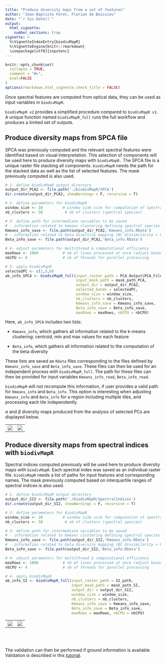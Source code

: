 ```yaml
---
title: "Produce diversity maps from a set of features"
author: "Jean-Baptiste Féret, Florian de Boissieu"
date: "`r Sys.Date()`"
output: 
  html_vignette:
    number_sections: true
vignette: >
  %\VignetteIndexEntry{biodivMapR}
  %\VignetteEngine{knitr::rmarkdown}
  \usepackage[utf8]{inputenc}
---
```


```r
knitr::opts_chunk$set(
  collapse = TRUE,
  comment = "#>",
  eval=FALSE
)
options(rmarkdown.html_vignette.check_title = FALSE)
```

Once spectral features are computed from optical data, they can be used as input variables in `biodivMapR`.

`biodivMapR v2` provides a simplified procedure compared to `biodivMapR v1`. A unique function named `biodivMapR_full` runs the full workflow and produces a limited set of outputs.

## Produce diversity maps from SPCA file

SPCA was previously computed and the relevant spectral features were identified based on visual interpretation. This selection of components will be used here to produce diversity maps with `biodivMapR.` The SPCA file is a unique raster file stacking all components. `biodivMapR` needs the path for the stacked data as well as the list of selected features. The mask previously computed is also used.

```r

# 1- define biodivMapR output directory 
output_dir_PCA2 <- file.path('./biodivMapR/SPCA')
dir.create(output_dir_PCA2, showWarnings = F, recursive = T)

# 2- define parameters for biodivMapR
window_size <- 10         # window side size for computation of spectral diversity
nb_clusters <- 50          # nb of clusters (spectral species)

# 3- define path for intermediate variables to be saved
# - information related to kmeans clustering defining spectral species
Kmeans_info_save <- file.path(output_dir_PCA2,'Kmeans_info.RData')
# - information related to beta diversity mapping (BC dissimilarity + PCoA)
Beta_info_save <- file.path(output_dir_PCA2,'Beta_info.RData')

# 4- adjust parameters for multithread & computational efficiency
maxRows <- 1000           # nb of lines processed at once (adjust based on RAM available)
nbCPU <- 4                # nb of threads for parallel processing

# 5- apply biodivMapR 
selectedPC <- c(1,5,6)
ab_info_SPCA <- biodivMapR_full(input_raster_path = PCA_Output$PCA_Files$PCA, 
                                input_mask_path = mask_path_PCA,
                                output_dir = output_dir_PCA2, 
                                selected_bands = selectedPC, 
                                window_size = window_size, 
                                nb_clusters = nb_clusters, 
                                Kmeans_info_save = Kmeans_info_save,
                                Beta_info_save = Beta_info_save, 
                                maxRows = maxRows, nbCPU = nbCPU)
```

Here, `ab_info_SPCA` includes two lists:

-   `Kmeans_info`, which gathers all information related to the k-means clustering: centroid, min and max values for each feature

-   `Beta_info`, which gathers all information related to the computation of the beta diversity

These lists are saved as `Rdata` files corresponding to the files defined by `Kmeans_info_save` and `Beta_info_save`. These files can then be used for an independent process with `biodivMapR_full`. The path for these files can then be provided for input variables `Kmeans_info_read`, `Beta_info_read`.

`biodivMapR` will not recompute this information, if user provides a valid path for `Kmeans_info` and `Beta_info`. This option is interesting when adjusting `Kmeans_info` and `Beta_info` for a region including multiple tiles, and processing each tile independently.

$\alpha$ and $\beta$ diversity maps produced from the analysis of selected PCs are displayed below.

|  |  |
|------------------------------------|------------------------------------|
| ![](../man/figures/alphaPCA.png) | ![](../man/figures/betaPCA.png) |

## Produce diversity maps from spectral indices with `biodivMapR`

Spectral indices computed previously will be used here to produce diversity maps with `biodivMapR`. Each spectral index was saved as an individual raster file. `biodivMapR` needs a list of paths for input features and corresponding names. The mask previously computed based on interquartile ranges of spectral indices is also used.

```r

# 1- define biodivMapR output directory 
output_dir_SI2 <- file.path('./biodivMapR/SpectralIndices')
dir.create(output_dir_SI2, showWarnings = F, recursive = T)

# 2- define parameters for biodivMapR
window_size <- 10         # window side size for computation of spectral diversity
nb_clusters <- 50          # nb of clusters (spectral species)

# 3- define path for intermediate variables to be saved
# - information related to kmeans clustering defining spectral species
Kmeans_info_save <- file.path(output_dir_SI2,'Kmeans_info.RData')
# - information related to beta diversity mapping (BC dissimilarity + PCoA)
Beta_info_save <- file.path(output_dir_SI2,'Beta_info.RData')

# 4- adjust parameters for multithread & computational efficiency
maxRows <- 1000           # nb of lines processed at once (adjust based on RAM available)
nbCPU <- 4                # nb of threads for parallel processing

# 4- apply biodivMapR 
ab_info_SI <- biodivMapR_full(input_raster_path = SI_path, 
                              input_mask_path = mask_path_SI,
                              output_dir = output_dir_SI2, 
                              window_size = window_size,
                              nb_clusters = nb_clusters, 
                              Kmeans_info_save = Kmeans_info_save,
                              Beta_info_save = Beta_info_save, 
                              maxRows = maxRows, nbCPU = nbCPU)
```

|  |  |
|------------------------------------|------------------------------------|
| ![](../man/figures/alphaSI.png) | ![](../man/figures/betaSI.png) |

<br/><br/>

The validation can then be performed if ground information is available Validation is described in this [tutorial](https://jbferet.github.io/biodivMapR/articles/biodivMapR_04.html){target="_blank"}.
